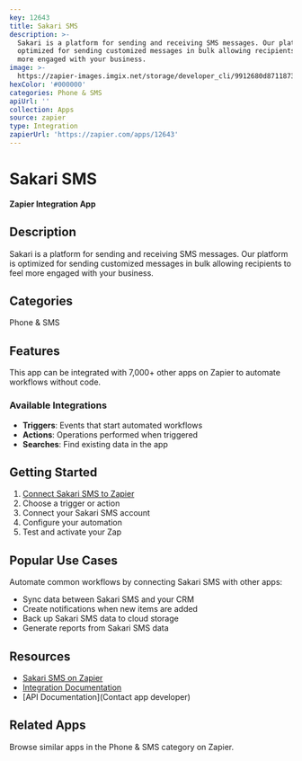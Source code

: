 ```yaml
---
key: 12643
title: Sakari SMS
description: >-
  Sakari is a platform for sending and receiving SMS messages. Our platform is
  optimized for sending customized messages in bulk allowing recipients to feel
  more engaged with your business.
image: >-
  https://zapier-images.imgix.net/storage/developer_cli/9912680d8711873c0bea44e4d7a6906b.png?auto=format%2Ccompress&ixlib=python-3.0.0&q=50
hexColor: '#000000'
categories: Phone & SMS
apiUrl: ''
collection: Apps
source: zapier
type: Integration
zapierUrl: 'https://zapier.com/apps/12643'
---
```

# Sakari SMS

**Zapier Integration App**

## Description

Sakari is a platform for sending and receiving SMS messages. Our platform is optimized for sending customized messages in bulk allowing recipients to feel more engaged with your business.

## Categories

Phone & SMS

## Features

This app can be integrated with 7,000+ other apps on Zapier to automate workflows without code.

### Available Integrations

- **Triggers**: Events that start automated workflows
- **Actions**: Operations performed when triggered
- **Searches**: Find existing data in the app

## Getting Started

1. [Connect Sakari SMS to Zapier](https://zapier.com/apps/12643)
2. Choose a trigger or action
3. Connect your Sakari SMS account
4. Configure your automation
5. Test and activate your Zap

## Popular Use Cases

Automate common workflows by connecting Sakari SMS with other apps:

- Sync data between Sakari SMS and your CRM
- Create notifications when new items are added
- Back up Sakari SMS data to cloud storage
- Generate reports from Sakari SMS data

## Resources

- [Sakari SMS on Zapier](https://zapier.com/apps/12643)
- [Integration Documentation](https://zapier.com/apps/12643/integrations)
- [API Documentation](Contact app developer)

## Related Apps

Browse similar apps in the Phone & SMS category on Zapier.
